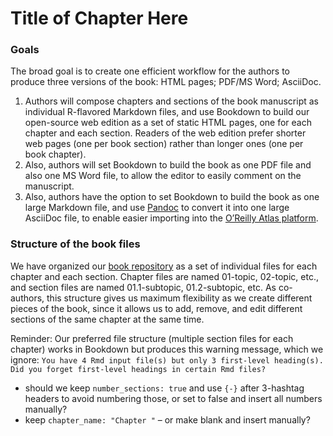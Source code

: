 # Title of Chapter Here {#chapter}

### Goals {-}
The broad goal is to create one efficient workflow for the authors to produce three versions of the book: HTML pages; PDF/MS Word; AsciiDoc.

1. Authors will compose chapters and sections of the book manuscript as individual R-flavored Markdown files, and use Bookdown to build our open-source web edition as a set of static HTML pages, one for each chapter and each section. Readers of the web edition prefer shorter web pages (one per book section) rather than longer ones (one per book chapter).
2. Also, authors will set Bookdown to build the book as one PDF file and also one MS Word file, to allow the editor to easily comment on the manuscript.
3. Also, authors have the option to set Bookdown to build the book as one large Markdown file, and use [Pandoc](https://pandoc.org/try/) to convert it into one large AsciiDoc file, to enable easier importing into the [O'Reilly Atlas platform](https://docs.atlas.oreilly.com/writing_in_asciidoc.html).

### Structure of the book files {-}
We have organized our [book repository](http://github.com/handsondataviz/book) as a set of individual files for each chapter and each section. Chapter files are named 01-topic, 02-topic, etc., and section files are named 01.1-subtopic, 01.2-subtopic, etc. As co-authors, this structure gives us maximum flexibility as we create different pieces of the book, since it allows us to add, remove, and edit different sections of the same chapter at the same time.

Reminder: Our preferred file structure (multiple section files for each chapter) works in Bookdown but produces this warning message, which we ignore: `You have 4 Rmd input file(s) but only 3 first-level heading(s). Did you forget first-level headings in certain Rmd files?`

- should we keep `number_sections: true` and use `{-}` after 3-hashtag headers to avoid numbering those, or set to false and insert all numbers manually?
- keep `chapter_name: "Chapter "` -- or make blank and insert manually?

